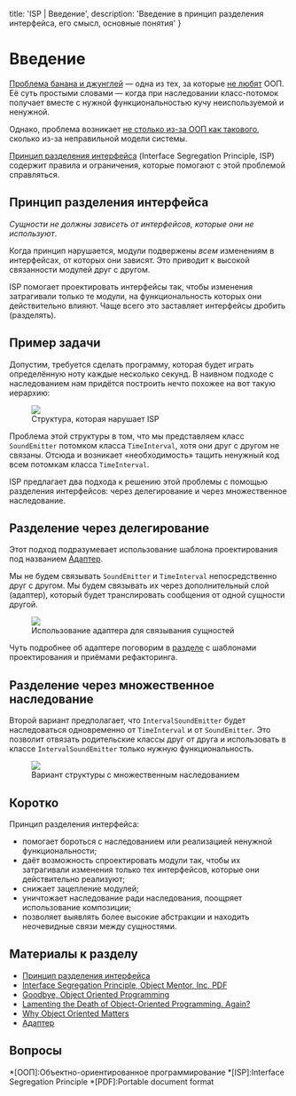 
  title: 'ISP | Введение',
  description: 'Введение в принцип разделения интерфейса, его смысл, основные понятия'
}


# Введение

[Проблема банана и джунглей](https://dzone.com/articles/lamenting-the-death-of-object-oriented-programming) — одна из тех, за которые [не любят](https://medium.com/@cscalfani/goodbye-object-oriented-programming-a59cda4c0e53) ООП. Её суть простыми словами — когда при наследовании класс-потомок получает вместе с нужной функциональностью кучу неиспользуемой и ненужной.

Однако, проблема возникает [не столько из-за ООП как такового](https://medium.com/@ninja_76550/why-object-oriented-matters-71d86401c44b), сколько из-за неправильной модели системы.

[Принцип разделения интерфейса](https://ru.wikipedia.org/wiki/Принцип_разделения_интерфейса) (Interface Segregation Principle, ISP) содержит правила и ограничения, которые помогают с этой проблемой справляться.

## Принцип разделения интерфейса

_Сущности не должны зависеть от интерфейсов, которые они не используют_.

Когда принцип нарушается, модули подвержены _всем_ изменениям в интерфейсах, от которых они зависят. Это приводит к высокой связанности модулей друг с другом.

 ISP помогает проектировать интерфейсы так, чтобы изменения затрагивали только те модули, на функциональность которых они действительно влияют. Чаще всего это заставляет интерфейсы дробить (разделять).

## Пример задачи

Допустим, требуется сделать программу, которая будет играть определённую ноту каждые несколько секунд. В наивном подходе с наследованием нам придётся построить нечто похожее на вот такую иерархию:

<Figure>
  <img src="/isp-problem.svg" />
  <figcaption>Структура, которая нарушает ISP</figcaption>
</Figure>

Проблема этой структуры в том, что мы представляем класс `SoundEmitter` потомком класса `TimeInterval`, хотя они друг с другом не связаны. Отсюда и возникает «необходимость» тащить ненужный код всем потомкам класса `TimeInterval`.

ISP предлагает два подхода к решению этой проблемы с помощью разделения интерфейсов: через делегирование и через множественное наследование.

## Разделение через делегирование

Этот подход подразумевает использование шаблона проектирования под названием [Адаптер](https://refactoring.guru/ru/design-patterns/adapter).

Мы не будем связывать `SoundEmitter` и `TimeInterval` непосредственно друг с другом. Мы будем связывать их через дополнительный слой (адаптер), который будет транслировать сообщения от одной сущности другой.

<Figure>
  <img src="/isp-adapter.svg" />
  <figcaption>Использование адаптера для связывания сущностей</figcaption>
</Figure>

Чуть подробнее об адаптере поговорим в [разделе](/isp/patterns) с шаблонами проектирования и приёмами рефакторинга.

## Разделение через множественное наследование

Второй вариант предполагает, что `IntervalSoundEmitter` будет наследоваться одновременно от `TimeInterval` и от `SoundEmitter`. Это позволит отвязать родительские классы друг от друга и использовать в классе `IntervalSoundEmitter` только нужную функциональность.

<Figure>
  <img src="/isp-mult-inheritance.svg" />
  <figcaption>Вариант структуры с множественным наследованием</figcaption>
</Figure>

## Коротко
Принцип разделения интерфейса:
- помогает бороться с наследованием или реализацией ненужной функциональности;
- даёт возможность спроектировать модули так, чтобы их затрагивали изменения только тех интерфейсов, которые они действительно реализуют;
- снижает зацепление модулей;
- уничтожает наследование ради наследования, поощряет использование композиции;
- позволяет выявлять более высокие абстракции и находить неочевидные связи между сущностями.

## Материалы к разделу
- [Принцип разделения интерфейса](https://ru.wikipedia.org/wiki/Принцип_разделения_интерфейса)
- [Interface Segregation Principle, Object Mentor, Inc, PDF](http://www.labri.fr/perso/clement/enseignements/ao/ISP.pdf)
- [Goodbye, Object Oriented Programming](https://medium.com/@cscalfani/goodbye-object-oriented-programming-a59cda4c0e53)
- [Lamenting the Death of Object-Oriented Programming. Again?](https://dzone.com/articles/lamenting-the-death-of-object-oriented-programming)
- [Why Object Oriented Matters](https://medium.com/@ninja_76550/why-object-oriented-matters-71d86401c44b)
- [Адаптер](https://refactoring.guru/ru/design-patterns/adapter)

## Вопросы
<Quiz name='isp-intro-1' />
<Quiz name='isp-intro-2' />
<Quiz name='isp-intro-3' />

*[ООП]:Объектно-ориентированное программирование
*[ISP]:Interface Segregation Principle
*[PDF]:Portable document format
